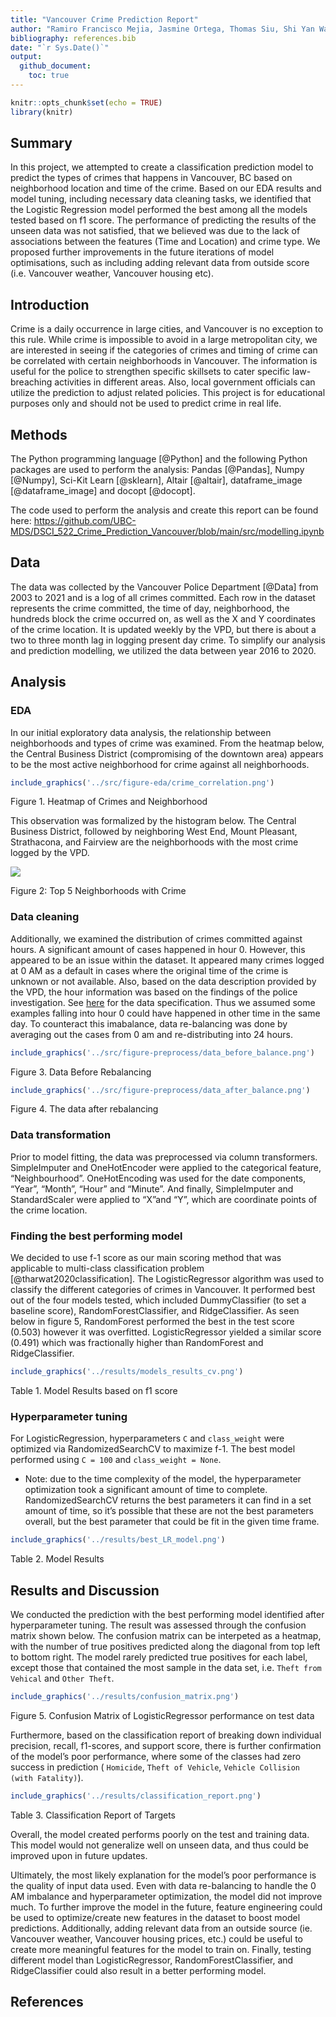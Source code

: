```yaml
---
title: "Vancouver Crime Prediction Report"
author: "Ramiro Francisco Mejia, Jasmine Ortega, Thomas Siu, Shi Yan Wang </br>"
bibliography: references.bib
date: "`r Sys.Date()`"
output: 
  github_document:
    toc: true
---
```


```r
knitr::opts_chunk$set(echo = TRUE)
library(knitr)
```

## Summary

In this project, we attempted to create a classification prediction model to predict the types of crimes that happens in Vancouver, BC based on neighborhood location and time of the crime. Based on our EDA results and model tuning, including necessary data cleaning tasks, we identified that the Logistic Regression model performed the best among all the models tested based on f1 score. The performance of predicting the results of the unseen data was not satisfied, that we believed was due to the lack of associations between the features (Time and Location) and crime type. We proposed further improvements in the future iterations of model optimisations, such as including adding relevant data from outside score (i.e. Vancouver weather, Vancouver housing etc).

## Introduction

Crime is a daily occurrence in large cities, and Vancouver is no exception to this rule. While crime is impossible to avoid in a large metropolitan city, we are interested in seeing if the categories of crimes and timing of crime can be correlated with certain neighborhoods in Vancouver. The information is useful for the police to strengthen specific skillsets to cater specific law-breaching activities in different areas. Also, local government officials can utilize the prediction to adjust related policies. This project is for educational purposes only and should not be used to predict crime in real life.

## Methods

The Python programming language [@Python] and the following Python packages are used to perform the analysis: Pandas [@Pandas], Numpy [@Numpy], Sci-Kit Learn [@sklearn], Altair [@altair], dataframe_image [@dataframe_image] and docopt [@docopt].

The code used to perform the analysis and create this report can be found here: <https://github.com/UBC-MDS/DSCI_522_Crime_Prediction_Vancouver/blob/main/src/modelling.ipynb>

## Data

The data was collected by the Vancouver Police Department [@Data] from 2003 to 2021 and is a log of all crimes committed. Each row in the dataset represents the crime committed, the time of day, neighborhood, the hundreds block the crime occurred on, as well as the X and Y coordinates of the crime location. It is updated weekly by the VPD, but there is about a two to three month lag in logging present day crime. To simplify our analysis and prediction modelling, we utilized the data between year 2016 to 2020.

## Analysis

### EDA
In our initial exploratory data analysis, the relationship between neighborhoods and types of crime was examined. From the heatmap below, the Central Business District (compromising of the downtown area) appears to be the most active neighborhood for crime against all neighborhoods.

```r

include_graphics('../src/figure-eda/crime_correlation.png')

```


Figure 1. Heatmap of Crimes and Neighborhood

This observation was formalized by the histogram below. The Central Business District, followed by neighboring West End, Mount Pleasant, Strathacona, and Fairview are the neighborhoods with the most crime logged by the VPD.





![](../src/figure-eda/crime_top5.png)

Figure 2: Top 5 Neighborhoods with Crime

### Data cleaning

Additionally, we examined the distribution of crimes committed against hours. A significant amount of cases happened in hour 0. However, this appeared to be an issue within the dataset. It appeared many crimes logged at 0 AM as a default in cases where the original time of the crime is unknown or not available. Also, based on the data description provided by the VPD, the hour information was based on the findings of the police investigation. See [here](../data/raw/VPD OpenData Crime Incidents Description.pdf) for the data specification. Thus we assumed some examples falling into hour 0 could have happened in other time in the same day. To counteract this imabalance, data re-balancing was done by averaging out the cases from 0 am and re-distributing into 24 hours.


```r

include_graphics('../src/figure-preprocess/data_before_balance.png')
```


Figure 3. Data Before Rebalancing

```r

include_graphics('../src/figure-preprocess/data_after_balance.png')
```

Figure 4. The data after rebalancing

### Data transformation

Prior to model fitting, the data was preprocessed via column transformers. SimpleImputer and OneHotEncoder were applied to the categorical feature, "Neighbourhood". OneHotEncoding was used for the date components, "Year", "Month", "Hour" and "Minute". And finally, SimpleImputer and StandardScaler were applied to "X"and "Y", which are coordinate points of the crime location.

### Finding the best performing model

We decided to use f-1 score as our main scoring method that was applicable to multi-class classification problem [@tharwat2020classification]. The LogisticRegressor algorithm was used to classify the different categories of crimes in Vancouver. It performed best out of the four models tested, which included DummyClassifier (to set a baseline score), RandomForestClassifier, and RidgeClassifier. As seen below in figure 5, RandomForest performed the best in the test score (0.503) however it was overfitted. LogisticRegressor yielded a similar score (0.491) which was fractionally higher than RandomForest and RidgeClassifier.



```r

include_graphics('../results/models_results_cv.png')

```


Table 1. Model Results based on f1 score

### Hyperparameter tuning

For LogisticRegression, hyperparameters `C` and `class_weight` were optimized via RandomizedSearchCV to maximize f-1. The best model performed using `C = 100` and `class_weight = None`.

-   Note: due to the time complexity of the model, the hyperparameter optimization took a significant amount of time to complete. RandomizedSearchCV returns the best parameters it can find in a set amount of time, so it's possible that these are not the best parameters overall, but the best parameter that could be fit in the given time frame.

```r

include_graphics('../results/best_LR_model.png')

```

Table 2. Model Results

## Results and Discussion

We conducted the prediction with the best performing model identified after hyperparameter tuning. The result was assessed through the confusion matrix shown below. The confusion matrix can be interpeted as a heatmap, with the number of true positives predicted along the diagonal from top left to bottom right. The model rarely predicted true positives for each label, except those that contained the most sample in the data set, i.e. `Theft from Vehical` and `Other Theft`. 

```r

include_graphics('../results/confusion_matrix.png')

```

Figure 5. Confusion Matrix of LogisticRegressor performance on test data

Furthermore, based on the classification report of breaking down individual precision, recall, f1-scores, and support score, there is further confirmation of the model's poor performance, where some of the classes had zero success in prediction ( `Homicide`, `Theft of Vehicle`, `Vehicle Collision (with Fatality)`). 

```r

include_graphics('../results/classification_report.png')

```


Table 3. Classification Report of Targets




Overall, the model created performs poorly on the test and training data. This model would not generalize well on unseen data, and thus could be improved upon in future updates.

Ultimately, the most likely explanation for the model's poor performance is the quality of input data used. Even with data re-balancing to handle the 0 AM imbalance and hyperparameter optimization, the model did not improve much. To further improve the model in the future, feature engineering could be used to optimize/create new features in the dataset to boost model predictions. Additionally, adding relevant data from an outside source (ie. Vancouver weather, Vancouver housing prices, etc.) could be useful to create more meaningful features for the model to train on. Finally, testing different model than LogisticRegressor, RandomForestClassifier, and RidgeClassifier could also result in a better performing model.

## References
